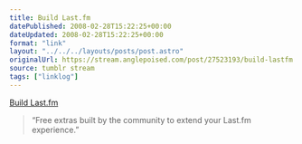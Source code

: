 ```yaml
---
title: Build Last.fm
datePublished: 2008-02-28T15:22:25+00:00
dateUpdated: 2008-02-28T15:22:25+00:00
format: "link"
layout: "../../../layouts/posts/post.astro"
originalUrl: https://stream.anglepoised.com/post/27523193/build-lastfm
source: tumblr stream
tags: ["linklog"]
---
```


[Build Last.fm][1]

> &ldquo;Free extras built by the community to extend your Last.fm experience.&rdquo;

[1]: http://build.last.fm/
